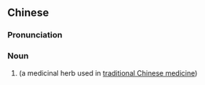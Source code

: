 {{also|半边莲}}
==Chinese==
{{zh-forms|s=半边莲|type=21}}

===Pronunciation===
{{zh-pron
|m=bànbiānlián
|mn=pòaⁿ-piⁿ-liân
|cat=n
}}

===Noun===
{{zh-noun}}

# {{taxlink|Lobelia chinensis|species|noshow=1}} (a medicinal herb used in [[traditional Chinese medicine]])
